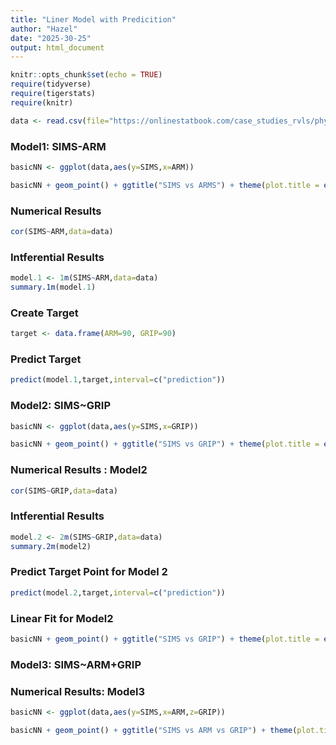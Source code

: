 ```yaml
---
title: "Liner Model with Predicition"
author: "Hazel" 
date: "2025-30-25"
output: html_document
---
```


```r
knitr::opts_chunk$set(echo = TRUE)
require(tidyverse) 
require(tigerstats)
require(knitr)

data <- read.csv(file="https://onlinestatbook.com/case_studies_rvls/physical_strength/data.txt",sep="",header=TRUE)
```

### Model1: SIMS-ARM

```r
basicNN <- ggplot(data,aes(y=SIMS,x=ARM))
```

```r
basicNN + geom_point() + ggtitle("SIMS vs ARMS") + theme(plot.title = element_text(hjust=0.5, size=20))
```

### Numerical Results

```r
cor(SIMS~ARM,data=data)
```

### Intferential Results 

```r
model.1 <- 1m(SIMS~ARM,data=data)
summary.1m(model.1)
```

### Create Target 

```r
target <- data.frame(ARM=90, GRIP=90)
```

### Predict Target 

```r
predict(model.1,target,interval=c("prediction"))
```

### Model2: SIMS~GRIP

```r
basicNN <- ggplot(data,aes(y=SIMS,x=GRIP))
```

```r
basicNN + geom_point() + ggtitle("SIMS vs GRIP") + theme(plot.title = element_text(hjust=0.5, size=20))
```

### Numerical Results : Model2

```r
cor(SIMS~GRIP,data=data)
```

### Intferential Results 

```r
model.2 <- 2m(SIMS~GRIP,data=data)
summary.2m(model2)
```

### Predict Target Point for Model 2

```r
predict(model.2,target,interval=c("prediction"))
```

### Linear Fit for Model2

```r
basicNN + geom_point() + ggtitle("SIMS vs GRIP") + theme(plot.title = element_text(hjust=0.5, size=20))
```

### Model3: SIMS~ARM+GRIP 

### Numerical Results: Model3

```r
basicNN <- ggplot(data,aes(y=SIMS,x=ARM,z=GRIP))
```

```r
basicNN + geom_point() + ggtitle("SIMS vs ARM vs GRIP") + theme(plot.title = element_text(hjust=0.5, size=20))
```
